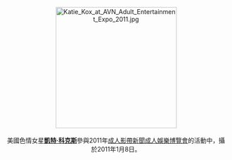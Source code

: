 <center>
[[File:Katie_Kox_at_AVN_Adult_Entertainment_Expo_2011.jpg|275px]]
<br><br>
美國色情女星'''[[凱特·科克斯|凱特·科克斯]]'''參與2011年[[成人影帶新聞成人娛樂博覽會|成人影帶新聞成人娛樂博覽會]]的活動中，攝於2011年1月8日。
<p>
</center>